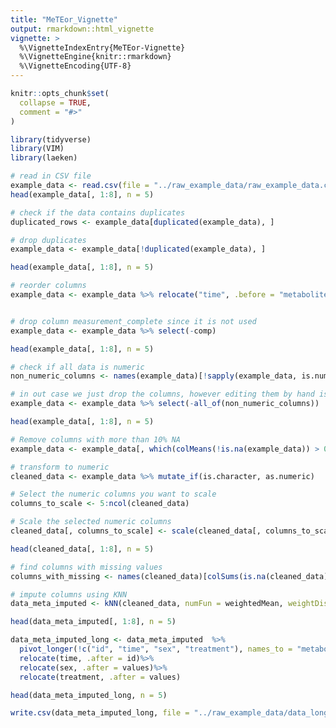 ```yaml
---
title: "MeTEor_Vignette"
output: rmarkdown::html_vignette
vignette: >
  %\VignetteIndexEntry{MeTEor-Vignette}
  %\VignetteEngine{knitr::rmarkdown}
  %\VignetteEncoding{UTF-8}
---
```


```r
knitr::opts_chunk$set(
  collapse = TRUE,
  comment = "#>"
)
```

```r
library(tidyverse)
library(VIM)
library(laeken)
```

```r
# read in CSV file
example_data <- read.csv(file = "../raw_example_data/raw_example_data.csv")
head(example_data[, 1:8], n = 5)
```

```r
# check if the data contains duplicates
duplicated_rows <- example_data[duplicated(example_data), ]

# drop duplicates
example_data <- example_data[!duplicated(example_data), ]

head(example_data[, 1:8], n = 5)
```

```r
# reorder columns
example_data <- example_data %>% relocate("time", .before = "metabolite_1")


# drop column measurement_complete since it is not used
example_data <- example_data %>% select(-comp)

head(example_data[, 1:8], n = 5)
```

```r
# check if all data is numeric
non_numeric_columns <- names(example_data)[!sapply(example_data, is.numeric)]

# in out case we just drop the columns, however editing them by hand is also an option
example_data <- example_data %>% select(-all_of(non_numeric_columns))

head(example_data[, 1:8], n = 5)
```

```r
# Remove columns with more than 10% NA
example_data <- example_data[, which(colMeans(!is.na(example_data)) > 0.9)]

# transform to numeric
cleaned_data <- example_data %>% mutate_if(is.character, as.numeric)

# Select the numeric columns you want to scale
columns_to_scale <- 5:ncol(cleaned_data)

# Scale the selected numeric columns
cleaned_data[, columns_to_scale] <- scale(cleaned_data[, columns_to_scale])

head(cleaned_data[, 1:8], n = 5)
```

```r
# find columns with missing values
columns_with_missing <- names(cleaned_data)[colSums(is.na(cleaned_data)) > 0]

# impute columns using KNN
data_meta_imputed <- kNN(cleaned_data, numFun = weightedMean, weightDist=TRUE, imp_var = FALSE)

head(data_meta_imputed[, 1:8], n = 5)
```

```r
data_meta_imputed_long <- data_meta_imputed  %>%
  pivot_longer(!c("id", "time", "sex", "treatment"), names_to = "metabolites", values_to = "values") %>%
  relocate(time, .after = id)%>%
  relocate(sex, .after = values)%>%
  relocate(treatment, .after = values)

head(data_meta_imputed_long, n = 5)
```

```r
write.csv(data_meta_imputed_long, file = "../raw_example_data/data_long.csv", row.names = FALSE )
```

